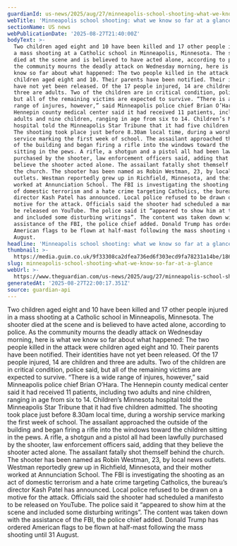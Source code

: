 ```yaml
---
guardianId: us-news/2025/aug/27/minneapolis-school-shooting-what-we-know
webTitle: 'Minneapolis school shooting: what we know so far at a glance'
sectionName: US news
webPublicationDate: '2025-08-27T21:40:00Z'
bodyText: >-
  Two children aged eight and 10 have been killed and 17 other people injured in
  a mass shooting at a Catholic school in Minneapolis, Minnesota. The shooter
  died at the scene and is believed to have acted alone, according to police. As
  the community mourns the deadly attack on Wednesday morning, here is what we
  know so far about what happened: The two people killed in the attack were
  children aged eight and 10. Their parents have been notified. Their identities
  have not yet been released. Of the 17 people injured, 14 are children and
  three are adults. Two of the children are in critical condition, police said,
  but all of the remaining victims are expected to survive. “There is a wide
  range of injures, however,” said Minneapolis police chief Brian O’Hara. The
  Hennepin county medical center said it had received 11 patients, including two
  adults and nine children, ranging in age from six to 14. Children’s Minnesota
  hospital told the Minneapolis Star Tribune that it had five children admitted.
  The shooting took place just before 8.30am local time, during a worship
  service marking the first week of school. The assailant approached the outside
  of the building and began firing a rifle into the windows toward the children
  sitting in the pews. A rifle, a shotgun and a pistol all had been lawfully
  purchased by the shooter, law enforcement officers said, adding that they
  believe the shooter acted alone. The assailant fatally shot themself behind
  the church. The shooter has been named as Robin Westman, 23, by local news
  outlets. Westman reportedly grew up in Richfield, Minnesota, and their mother
  worked at Annunciation School. The FBI is investigating the shooting as an act
  of domestic terrorism and a hate crime targeting Catholics, the bureau’s
  director Kash Patel has announced. Local police refused to be drawn on a
  motive for the attack. Officials said the shooter had scheduled a manifesto to
  be released on YouTube. The police said it “appeared to show him at the scene
  and included some disturbing writings”. The content was taken down with the
  assistance of the FBI, the police chief added. Donald Trump has ordered
  American flags to be flown at half-mast following the mass shooting until 31
  August.
headline: 'Minneapolis school shooting: what we know so far at a glance'
thumbnail: >-
  https://media.guim.co.uk/9f33308ca2dfea736ed6f303ecd9fa78231a14be/186_0_1349_1080/500.jpg
slug: minneapolis-school-shooting-what-we-know-so-far-at-a-glance
webUrl: >-
  https://www.theguardian.com/us-news/2025/aug/27/minneapolis-school-shooting-what-we-know
generatedAt: '2025-08-27T22:00:17.351Z'
source: guardian-api
---
```

Two children aged eight and 10 have been killed and 17 other people injured in a mass shooting at a Catholic school in Minneapolis, Minnesota. The shooter died at the scene and is believed to have acted alone, according to police. As the community mourns the deadly attack on Wednesday morning, here is what we know so far about what happened: The two people killed in the attack were children aged eight and 10. Their parents have been notified. Their identities have not yet been released. Of the 17 people injured, 14 are children and three are adults. Two of the children are in critical condition, police said, but all of the remaining victims are expected to survive. “There is a wide range of injures, however,” said Minneapolis police chief Brian O’Hara. The Hennepin county medical center said it had received 11 patients, including two adults and nine children, ranging in age from six to 14. Children’s Minnesota hospital told the Minneapolis Star Tribune that it had five children admitted. The shooting took place just before 8.30am local time, during a worship service marking the first week of school. The assailant approached the outside of the building and began firing a rifle into the windows toward the children sitting in the pews. A rifle, a shotgun and a pistol all had been lawfully purchased by the shooter, law enforcement officers said, adding that they believe the shooter acted alone. The assailant fatally shot themself behind the church. The shooter has been named as Robin Westman, 23, by local news outlets. Westman reportedly grew up in Richfield, Minnesota, and their mother worked at Annunciation School. The FBI is investigating the shooting as an act of domestic terrorism and a hate crime targeting Catholics, the bureau’s director Kash Patel has announced. Local police refused to be drawn on a motive for the attack. Officials said the shooter had scheduled a manifesto to be released on YouTube. The police said it “appeared to show him at the scene and included some disturbing writings”. The content was taken down with the assistance of the FBI, the police chief added. Donald Trump has ordered American flags to be flown at half-mast following the mass shooting until 31 August.
